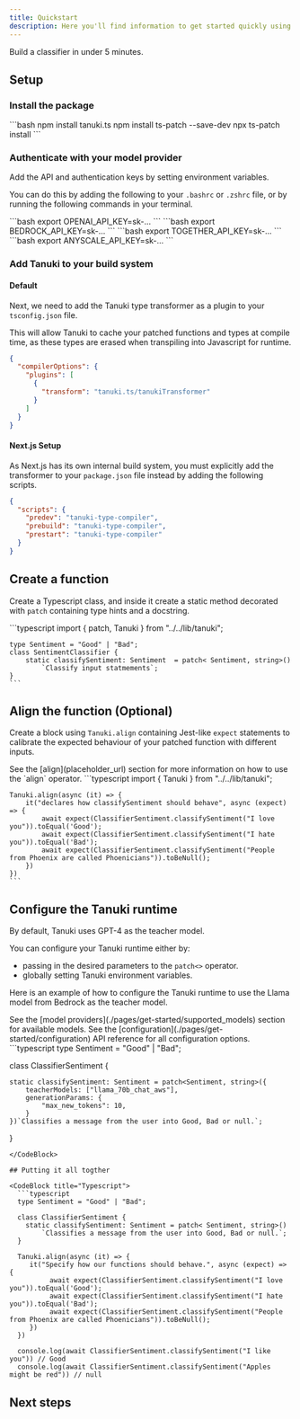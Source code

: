 ```yaml
---
title: Quickstart
description: Here you'll find information to get started quickly using Tanuki.
---
```


<Callout intent="success">
    Build a classifier in under 5 minutes.
</Callout>

## Setup

### Install the package
<CodeBlock title="Install">
    ```bash
    npm install tanuki.ts
    npm install ts-patch --save-dev
    npx ts-patch install
    ```
</CodeBlock>

### Authenticate with your model provider

Add the API and authentication keys by setting environment variables.

You can do this by adding the following to your `.bashrc` or `.zshrc` file, or by running the following commands in your terminal.

<CodeBlocks>
  <CodeBlock title="Openai setup">
  ```bash
  export OPENAI_API_KEY=sk-...
  ```
  </CodeBlock>
    <CodeBlock title="Amazon Bedrock">
        ```bash
        export BEDROCK_API_KEY=sk-...
        ```
    </CodeBlock>
    <CodeBlock title="Together AI">
        ```bash
        export TOGETHER_API_KEY=sk-...
        ```
    </CodeBlock>
    <CodeBlock title="Anyscale">
        ```bash
        export ANYSCALE_API_KEY=sk-...
        ```
    </CodeBlock>
</CodeBlocks>

### Add Tanuki to your build system

#### Default

Next, we need to add the Tanuki type transformer as a plugin to your `tsconfig.json` file.

This will allow Tanuki to cache your patched functions and types at compile time, as these types are erased when transpiling into Javascript for runtime.

```json
{
  "compilerOptions": {
    "plugins": [
      {
        "transform": "tanuki.ts/tanukiTransformer"
      }
    ]
  }
}
```

#### Next.js Setup

As Next.js has its own internal build system, you must explicitly add the transformer to your `package.json` file instead by adding the following scripts.

```json
{
  "scripts": {
    "predev": "tanuki-type-compiler",
    "prebuild": "tanuki-type-compiler",
    "prestart": "tanuki-type-compiler"
  }
}
```

## Create a function

Create a Typescript class, and inside it create a static method decorated with `patch` containing type hints and a docstring.

<CodeBlock title="Patch">
    ```typescript
    import { patch, Tanuki } from "../../lib/tanuki";

    type Sentiment = "Good" | "Bad";
    class SentimentClassifier {
        static classifySentiment: Sentiment  = patch< Sentiment, string>()
            `Classify input statmements`;
    }
    ```
</CodeBlock>

## Align the function (Optional)

Create a block using `Tanuki.align` containing Jest-like `expect` statements to calibrate the expected behaviour of your patched function with different inputs.

<Callout intent="info">
See the [align](placeholder_url) section for more information on how to use the `align` operator.
</Callout>

<CodeBlock title="Align">
    ```typescript
    import { Tanuki } from "../../lib/tanuki";

    Tanuki.align(async (it) => {
        it("declares how classifySentiment should behave", async (expect) => {
            await expect(ClassifierSentiment.classifySentiment("I love you")).toEqual('Good');
            await expect(ClassifierSentiment.classifySentiment("I hate you")).toEqual('Bad');
            await expect(ClassifierSentiment.classifySentiment("People from Phoenix are called Phoenicians")).toBeNull();
        })
    })
    ```
</CodeBlock>

## Configure the Tanuki runtime

By default, Tanuki uses GPT-4 as the teacher model.

You can configure your Tanuki runtime either by:
 - passing in the desired parameters to the `patch<>` operator.
 - globally setting Tanuki environment variables.

Here is an example of how to configure the Tanuki runtime to use the Llama model from Bedrock as the teacher model.

<Callout intent="info">
    See the [model providers](./pages/get-started/supported_models) section for available models.
    See the [configuration](./pages/get-started/configuration) API reference for all configuration options.
</Callout>

<CodeBlock title="Typescript">
```typescript
  type Sentiment = "Good" | "Bad";

  class ClassifierSentiment {

    static classifySentiment: Sentiment = patch<Sentiment, string>({
        teacherModels: ["llama_70b_chat_aws"],
        generationParams: {
            "max_new_tokens": 10,
        }
    })`Classifies a message from the user into Good, Bad or null.`;
  }
```
</CodeBlock>

## Putting it all togther

<CodeBlock title="Typescript">
  ```typescript
  type Sentiment = "Good" | "Bad";

  class ClassifierSentiment {
    static classifySentiment: Sentiment = patch< Sentiment, string>()
        `Classifies a message from the user into Good, Bad or null.`;
  }

  Tanuki.align(async (it) => {
     it("Specify how our functions should behave.", async (expect) => {
          await expect(ClassifierSentiment.classifySentiment("I love you")).toEqual('Good');
          await expect(ClassifierSentiment.classifySentiment("I hate you")).toEqual('Bad');
          await expect(ClassifierSentiment.classifySentiment("People from Phoenix are called Phoenicians")).toBeNull();
     })
  })

  console.log(await ClassifierSentiment.classifySentiment("I like you")) // Good
  console.log(await ClassifierSentiment.classifySentiment("Apples might be red")) // null
  ```
</CodeBlock>


## Next steps
<br />
<Cards>
    <Card
        title="Learn how to create more complex functions and aligns"
        icon="fa-book"
        href="/api-reference/python"
    />
    <Card
        title="Learn how to use different teacher and student models"
        icon="fa-graduation-cap"
        href="/api-reference/python"
    />
    <Card
        title="Learn how Tanuki distills larger models down to smaller models"
        icon="fa-flask"
        href="/api-reference/python"
    />
    <Card
        title="See examples of what else you can do with Tanuki"
        icon="fa-lightbulb"
        href="/api-reference/python"
    />
</Cards>
<br />